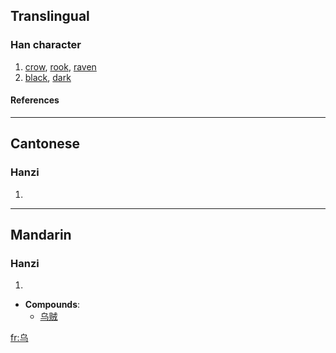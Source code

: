 {{see|烏}}<!-- may be replaced by zh-forms -->

==Translingual==
===Han character===
{{Han char|rad=丿|as=03|sn=4|four=|canj=心女尸一 (PVSM)}}
# [[crow]], [[rook]], [[raven]]
# [[black]], [[dark]]
====References====
{{Han ref|kx=0082.051|hdz=10034.100|uh=4E4C|ud=20044}}
----
==Cantonese==
===Hanzi===
{{yue-hanzi|jyut=|y=wu1}}
# {{defn|Cantonese}}
----
==Mandarin==
===Hanzi===
{{cmn-hanzi|tra=烏|pin=[[wū]] (wu1)|wg=wu<sup>1</sup>}}
# {{defn|Mandarin}}

* '''Compounds''':
**[[乌贼]]




[[fr:乌]]